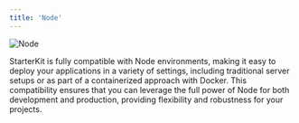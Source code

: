 ```yaml
---
title: 'Node'
---
```


<img src="/images/node.png" alt="Node" />

StarterKit is fully compatible with Node environments, making it easy to deploy your applications in a variety of settings, including traditional server setups or as part of a containerized approach with Docker. This compatibility ensures that you can leverage the full power of Node for both development and production, providing flexibility and robustness for your projects.
